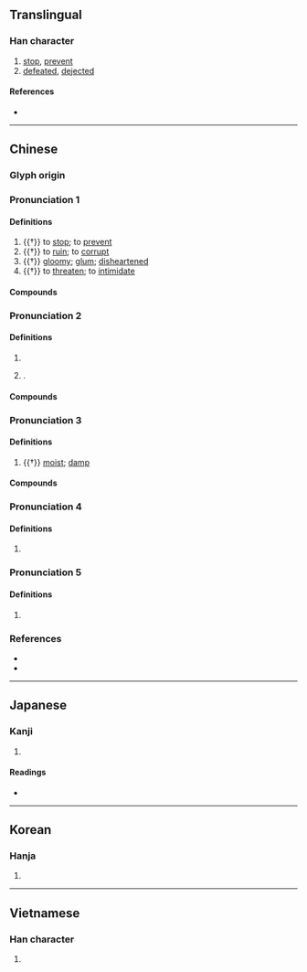 {{character info}}
==Translingual==

===Han character===
{{Han char|rn=85|rad=水|as=05|sn=8|four=37110|canj=EBM|ids=⿰氵且}}

# [[stop]], [[prevent]]
# [[defeated]], [[dejected]]

====References====
* {{Han ref|kx=0613.020|dkj=17238|dj=1006.040|hdz=31584.010|uh=6CAE|ud=27822|bh=AA71|bd=43633}}

----

==Chinese==
{{zh-forms}}

===Glyph origin===
{{Han etym}}

===Pronunciation 1===
{{zh-pron
|m=jǔ
|c=zeoi2,zeoi6
|mn=xm:chū/qz:chǐr/zz:chó͘
|mn-t=zu2/zu1
|mc=4+1
|oc=1,4+3
|cat=v,a
}}

====Definitions====
{{zh-hanzi}}

# {{†}} to [[stop]]; to [[prevent]]
# {{†}} to [[ruin]]; to [[corrupt]]
# {{†}} [[gloomy]]; [[glum]]; [[disheartened]]
# {{†}} to [[threaten]]; to [[intimidate]]

====Compounds====
{{zh-der|慚沮|沮遏|沮索|沮撓|沮駭|沮壞|沮舍|氣沮|沮喪}}

===Pronunciation 2===
{{zh-pron
|m=jū
|c=zeoi1,ceoi1
|mn=xm,tw:chu/qz:chir
|mc=2+3+1
|oc=n,1+5+3
|cat=pn
}}

====Definitions====
{{zh-hanzi}}

# {{n-g|Used in names of bodies of water.}}
# {{surname|zh|nodot=1}}.

====Compounds====
{{zh-der|沮水|沮溺}}

===Pronunciation 3===
{{zh-pron
|m=jù
|c=zeoi3
|mn=qz:chìr
|mn-t=zu6
|mc=5
|oc=n,2
|cat=a
}}

====Definitions====
{{zh-hanzi}}

# {{†}} [[moist]]; [[damp]]

====Compounds====
{{zh-der|沮澤|沮洳|汾沮洳}}

===Pronunciation 4===
{{zh-pron
|m=jiān
|mn=xm:chian
|cat=
}}

====Definitions====
{{zh-hanzi}}

# {{zh-only|涓沮}}

===Pronunciation 5===
{{zh-pron
|m=zǔ
|cat=
}}

====Definitions====
{{zh-hanzi}}

# {{zh-only|沮陽}}

===References===
* {{R:twedu|A02174}}
* {{R:yue:Hanzi}}

----

==Japanese==

===Kanji===
{{ja-kanji|grade=|rs=水05}}

# {{rfdef|ja|sort=水05}}

====Readings====
* {{ja-readings
|goon=そ, ぞ
|kanon=しょ
|kanyoon=そ
|kun=はば-む
}}

----

==Korean==

===Hanja===
{{ko-hanja|hangeul=저|eumhun=|rv=jeo|mr=chŏ|y=ce}}

# {{rfdef|ko|sort=水05}}

----

==Vietnamese==

===Han character===
{{vi-readings|reading=tử, tự|rs=水05}}

# {{rfdef|vi|sort=水05}}